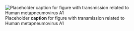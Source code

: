 ![Placeholder __caption__ for figure with transmission related to Human metapneumovirus A1](/img/placeholder.jpg)